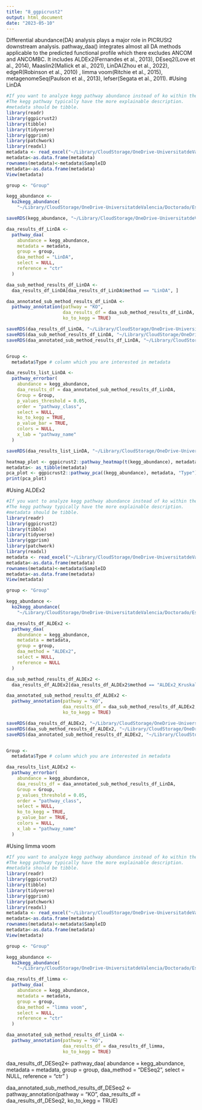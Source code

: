 ```yaml
---
title: "8_ggpicrust2"
output: html_document
date: "2023-05-10"
---
```


Differential abundance(DA) analysis plays a major role in PICRUSt2 downstream analysis. pathway_daa() integrates almost all DA methods applicable to the predicted functional profile which there excludes ANCOM and ANCOMBC. It includes ALDEx2(Fernandes et al., 2013), DEseq2(Love et al., 2014), Maaslin2(Mallick et al., 2021), LinDA(Zhou et al., 2022), edgeR(Robinson et al., 2010) , limma voom(Ritchie et al., 2015), metagenomeSeq(Paulson et al., 2013), lefser(Segata et al., 2011).
#Using LinDA
```r
#If you want to analyze kegg pathway abundance instead of ko within the pathway. You should turn ko_to_kegg to TRUE.
#The kegg pathway typically have the more explainable description.
#metadata should be tibble.
library(readr)
library(ggpicrust2)
library(tibble)
library(tidyverse)
library(ggprism)
library(patchwork)
library(readxl)
metadata <- read_excel("~/Library/CloudStorage/OneDrive-UniversitatdeValencia/Doctorado/Estudios/CIPF_Estudio1_2018/Rats_HE_CCL4model/metadata.xlsx")
metadata<-as.data.frame(metadata)
rownames(metadata)<-metadata$SampleID
metadata<-as.data.frame(metadata)
View(metadata)

group <- "Group"

kegg_abundance <-
  ko2kegg_abundance(
    "~/Library/CloudStorage/OneDrive-UniversitatdeValencia/Doctorado/Estudios/CIPF_Estudio1_2018/Rats_HE_CCL4model/input/pred_metagenome_unstrat.tsv")

saveRDS(kegg_abundance, "~/Library/CloudStorage/OneDrive-UniversitatdeValencia/Doctorado/Estudios/CIPF_Estudio1_2018/Rats_HE_CCL4model/output/ggpicrust2/kegg_abundance.Rds")

daa_results_df_LinDA <-
  pathway_daa(
    abundance = kegg_abundance,
    metadata = metadata,
    group = group,
    daa_method = "LinDA",
    select = NULL,
    reference = "ctr"
  )

daa_sub_method_results_df_LinDA <-
  daa_results_df_LinDA[daa_results_df_LinDA$method == "LinDA", ]

daa_annotated_sub_method_results_df_LinDA <-
  pathway_annotation(pathway = "KO",
                     daa_results_df = daa_sub_method_results_df_LinDA,
                     ko_to_kegg = TRUE)

saveRDS(daa_results_df_LinDA, "~/Library/CloudStorage/OneDrive-UniversitatdeValencia/Doctorado/Estudios/CIPF_Estudio1_2018/Rats_HE_CCL4model/output/ggpicrust2/daa_results_df_LinDA.Rds")
saveRDS(daa_sub_method_results_df_LinDA, "~/Library/CloudStorage/OneDrive-UniversitatdeValencia/Doctorado/Estudios/CIPF_Estudio1_2018/Rats_HE_CCL4model/output/ggpicrust2/daa_sub_method_results_df_LinDA.Rds")
saveRDS(daa_annotated_sub_method_results_df_LinDA, "~/Library/CloudStorage/OneDrive-UniversitatdeValencia/Doctorado/Estudios/CIPF_Estudio1_2018/Rats_HE_CCL4model/output/ggpicrust2/daa_annotated_sub_method_results_df_LinDA.Rds")


Group <-
  metadata$Type # column which you are interested in metadata

daa_results_list_LinDA <-
  pathway_errorbar(
    abundance = kegg_abundance,
    daa_results_df = daa_annotated_sub_method_results_df_LinDA,
    Group = Group,
    p_values_threshold = 0.05,
    order = "pathway_class",
    select = NULL,
    ko_to_kegg = TRUE,
    p_value_bar = TRUE,
    colors = NULL,
    x_lab = "pathway_name"
  )

saveRDS(daa_results_list_LinDA, "~/Library/CloudStorage/OneDrive-UniversitatdeValencia/Doctorado/Estudios/CIPF_Estudio1_2018/Rats_HE_CCL4model/output/ggpicrust2/daa_results_list_LinDA.Rds")

heatmap_plot <- ggpicrust2::pathway_heatmap(t(kegg_abundance), metadata, "Type")
metadata<- as_tibble(metadata)
pca_plot <- ggpicrust2::pathway_pca((kegg_abundance), metadata, "Type")
print(pca_plot)
```

#Using ALDEx2
```r
#If you want to analyze kegg pathway abundance instead of ko within the pathway. You should turn ko_to_kegg to TRUE.
#The kegg pathway typically have the more explainable description.
#metadata should be tibble.
library(readr)
library(ggpicrust2)
library(tibble)
library(tidyverse)
library(ggprism)
library(patchwork)
library(readxl)
metadata <- read_excel("~/Library/CloudStorage/OneDrive-UniversitatdeValencia/Doctorado/Estudios/CIPF_Estudio1_2018/Rats_HE_CCL4model/metadata.xlsx")
metadata<-as.data.frame(metadata)
rownames(metadata)<-metadata$SampleID
metadata<-as.data.frame(metadata)
View(metadata)

group <- "Group"

kegg_abundance <-
  ko2kegg_abundance(
    "~/Library/CloudStorage/OneDrive-UniversitatdeValencia/Doctorado/Estudios/CIPF_Estudio1_2018/Rats_HE_CCL4model/input/pred_metagenome_unstrat.tsv")

daa_results_df_ALDEx2 <-
  pathway_daa(
    abundance = kegg_abundance,
    metadata = metadata,
    group = group,
    daa_method = "ALDEx2",
    select = NULL,
    reference = NULL
  )

daa_sub_method_results_df_ALDEx2 <-
  daa_results_df_ALDEx2[daa_results_df_ALDEx2$method == "ALDEx2_Kruskal-Wallace test", ]

daa_annotated_sub_method_results_df_ALDEx2 <-
  pathway_annotation(pathway = "KO",
                     daa_results_df = daa_sub_method_results_df_ALDEx2,
                     ko_to_kegg = TRUE)

saveRDS(daa_results_df_ALDEx2, "~/Library/CloudStorage/OneDrive-UniversitatdeValencia/Doctorado/Estudios/CIPF_Estudio1_2018/Rats_HE_CCL4model/output/ggpicrust2/daa_results_df_ALDEx2.Rds")
saveRDS(daa_sub_method_results_df_ALDEx2, "~/Library/CloudStorage/OneDrive-UniversitatdeValencia/Doctorado/Estudios/CIPF_Estudio1_2018/Rats_HE_CCL4model/output/ggpicrust2/daa_sub_method_results_df_ALDEx2.Rds")
saveRDS(daa_annotated_sub_method_results_df_ALDEx2, "~/Library/CloudStorage/OneDrive-UniversitatdeValencia/Doctorado/Estudios/CIPF_Estudio1_2018/Rats_HE_CCL4model/output/ggpicrust2/daa_annotated_sub_method_results_df_ALDEx2.Rds")


Group <-
  metadata$Type # column which you are interested in metadata

daa_results_list_ALDEx2 <-
  pathway_errorbar(
    abundance = kegg_abundance,
    daa_results_df = daa_annotated_sub_method_results_df_LinDA,
    Group = Group,
    p_values_threshold = 0.05,
    order = "pathway_class",
    select = NULL,
    ko_to_kegg = TRUE,
    p_value_bar = TRUE,
    colors = NULL,
    x_lab = "pathway_name"
  )
```

#Using limma voom
```r
#If you want to analyze kegg pathway abundance instead of ko within the pathway. You should turn ko_to_kegg to TRUE.
#The kegg pathway typically have the more explainable description.
#metadata should be tibble.
library(readr)
library(ggpicrust2)
library(tibble)
library(tidyverse)
library(ggprism)
library(patchwork)
library(readxl)
metadata <- read_excel("~/Library/CloudStorage/OneDrive-UniversitatdeValencia/Doctorado/Estudios/CIPF_Estudio1_2018/Rats_HE_CCL4model/metadata.xlsx")
metadata<-as.data.frame(metadata)
rownames(metadata)<-metadata$SampleID
metadata<-as.data.frame(metadata)
View(metadata)

group <- "Group"

kegg_abundance <-
  ko2kegg_abundance(
    "~/Library/CloudStorage/OneDrive-UniversitatdeValencia/Doctorado/Estudios/CIPF_Estudio1_2018/Rats_HE_CCL4model/input/pred_metagenome_unstrat.tsv")

daa_results_df_limma <-
  pathway_daa(
    abundance = kegg_abundance,
    metadata = metadata,
    group = group,
    daa_method = "limma voom",
    select = NULL,
    reference = "ctr"
  )

daa_annotated_sub_method_results_df_LinDA <-
  pathway_annotation(pathway = "KO",
                     daa_results_df = daa_results_df_limma,
                     ko_to_kegg = TRUE)
```

daa_results_df_DESeq2<-
    pathway_daa(
        abundance = kegg_abundance,
        metadata = metadata,
        group = group,
        daa_method = "DESeq2",
        select = NULL,
        reference = "ctr"
    )

daa_annotated_sub_method_results_df_DESeq2 <-
    pathway_annotation(pathway = "KO",
                       daa_results_df = daa_results_df_DESeq2,
                       ko_to_kegg = TRUE)